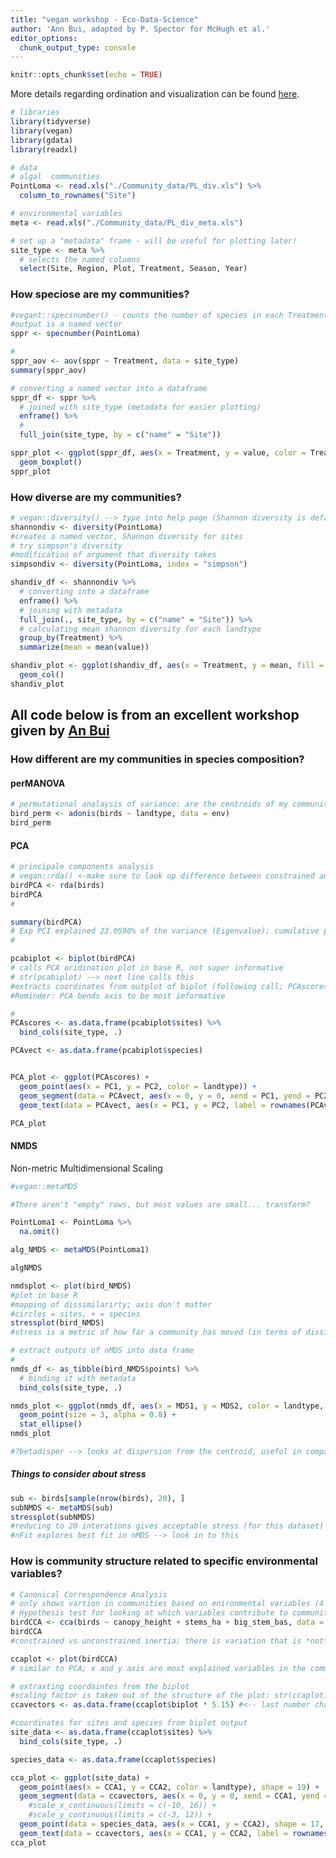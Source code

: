 ```yaml
---
title: "vegan workshop - Eco-Data-Science"
author: 'Ann Bui, adapted by P. Spector for McHugh et al.'
editor_options: 
  chunk_output_type: console
---
```


```r
knitr::opts_chunk$set(echo = TRUE)
```

More details regarding ordination and visualization can be found [here](http://rpubs.com/an-bui/553683).

```r
# libraries
library(tidyverse)
library(vegan)
library(gdata)
library(readxl)

# data
# algal  communities
PointLoma <- read.xls("./Community_data/PL_div.xls") %>% 
  column_to_rownames("Site")

# environmental variables
meta <- read.xls("./Community_data/PL_div_meta.xls")

# set up a "metadata" frame - will be useful for plotting later!
site_type <- meta %>% 
  # selects the named columns
  select(Site, Region, Plot, Treatment, Season, Year)
```

### How speciose are my communities?

```r
#vegant::specsnumber() - counts the number of species in each Treatment
#output is a named vector
sppr <- specnumber(PointLoma)

#
sppr_aov <- aov(sppr ~ Treatment, data = site_type)
summary(sppr_aov)
```

```r
# converting a named vector into a dataframe
sppr_df <- sppr %>% 
  # joined with site_type (metadata for easier plotting)
  enframe() %>% 
  # 
  full_join(site_type, by = c("name" = "Site"))

sppr_plot <- ggplot(sppr_df, aes(x = Treatment, y = value, color = Treatment)) +
  geom_boxplot()
sppr_plot
```

### How diverse are my communities?

```r
# vegan::diversity() --> type into help page (Shannon diversity is default, and most common)
shannondiv <- diversity(PointLoma)
#creates a named vector, Shannon diversity for sites 
# try simpson's diversity
#modification of argument that diversity takes
simpsondiv <- diversity(PointLoma, index = "simpson")
```

```r
shandiv_df <- shannondiv %>% 
  # converting into a dataframe
  enframe() %>% 
  # joining with metadata
  full_join(., site_type, by = c("name" = "Site")) %>% 
  # calculating mean shannon diversity for each landtype
  group_by(Treatment) %>% 
  summarize(mean = mean(value))

shandiv_plot <- ggplot(shandiv_df, aes(x = Treatment, y = mean, fill = Treatment)) +
  geom_col()
shandiv_plot
```

## All code below is from an excellent workshop given by [An Bui](http://rpubs.com/an-bui/553683)

### How different are my communities in species composition?

#### perMANOVA
```r
# permutational analaysis of variance: are the centroids of my communities different?
bird_perm <- adonis(birds ~ landtype, data = env)
bird_perm
```

#### PCA

```r
# principale components analysis
# vegan::rda() <-make sure to look up difference between constrained and unconstrained analysis
birdPCA <- rda(birds)
birdPCA
# 

summary(birdPCA)
# Exp PCI explained 23.0590% of the variance (Eigenvalue); cumulative proportion explained is additive (across rows from proportion explained; add Eigenvalues)
# 

pcabiplot <- biplot(birdPCA)
# calls PCA oridination plot in base R, not super informative
# str(pcabiplot) --> next line calls this
#extracts coordinates from outplot of biplot (following call; PCAscores)
#Reminder: PCA bends axis to be most imformative

# 
PCAscores <- as.data.frame(pcabiplot$sites) %>% 
  bind_cols(site_type, .)

PCAvect <- as.data.frame(pcabiplot$species)


PCA_plot <- ggplot(PCAscores) +
  geom_point(aes(x = PC1, y = PC2, color = landtype)) +
  geom_segment(data = PCAvect, aes(x = 0, y = 0, xend = PC1, yend = PC2), arrow = arrow(length = unit(0.2, "cm"))) +
  geom_text(data = PCAvect, aes(x = PC1, y = PC2, label = rownames(PCAvect)))

PCA_plot
```

#### NMDS

Non-metric Multidimensional Scaling

```r
#vegan::metaMDS

#There aren't "empty" rows, but most values are small... transform?

PointLoma1 <- PointLoma %>% 
  na.omit()

alg_NMDS <- metaMDS(PointLoma1)

algNMDS

nmdsplot <- plot(bird_NMDS)
#plot in base R
#mapping of dissimilarirty; axis don't matter
#circles = sites, + = species
stressplot(bird_NMDS)
#stress is a metric of how far a community has moved (in terms of dissimilarity); spread of stress, each point is a community. 
```

```r
# extract outputs of nMDS into data frame
# 
nmds_df <- as_tibble(bird_NMDS$points) %>% 
  # binding it with metadata
  bind_cols(site_type, .)

nmds_plot <- ggplot(nmds_df, aes(x = MDS1, y = MDS2, color = landtype, shape = landtype)) +
  geom_point(size = 3, alpha = 0.8) +
  stat_ellipse()
nmds_plot

#?betadisper --> looks at dispersion from the centroid, useful in comparison to PERMANOVA 
```

##### Things to consider about stress

```r
sub <- birds[sample(nrow(birds), 20), ]
subNMDS <- metaMDS(sub)
stressplot(subNMDS)
#reducing to 20 interations gives acceptable stress (for this dataset)
#nFit explores best fit in nMDS --> look in to this
```

### How is community structure related to specific environmental variables?

```r
# Canonical Correspondence Analysis
# only shows vartion in communities based on enironmental variables (4 columns in env_var)
# Hypothesis test for looking at which variables contribute to community compostion; do *not* run all variables at once; different than exploring in nMDS
birdCCA <- cca(birds ~ canopy_height + stems_ha + big_stem_bas, data = env) #tests these three strucutural variables
birdCCA
#constrained vs unconstrained inertia; there is variation that is *not* explained by these three variables alone (canopy_height + stems_ha + big_stem_bas)

```

```r
ccaplot <- plot(birdCCA)
# similar to PCA; x and y axis are most explained variables in the community 

# extraxting coordaintes from the biplot
#scaling factor is taken out of the structure of the plot: str(ccaplot)
ccavectors <- as.data.frame(ccaplot$biplot * 5.15) #<-- last number changes based on what you see from str(ccaplot)

#coordinates for sites and species from biplot output
site_data <- as.data.frame(ccaplot$sites) %>% 
  bind_cols(site_type, .)

species_data <- as.data.frame(ccaplot$species)

cca_plot <- ggplot(site_data) +
  geom_point(aes(x = CCA1, y = CCA2, color = landtype), shape = 19) +
  geom_segment(data = ccavectors, aes(x = 0, y = 0, xend = CCA1, yend = CCA2), arrow = arrow(length = unit(0.2, "cm"))) +
    #scale_x_continuous(limits = c(-10, 16)) +
    #scale_y_continuous(limits = c(-3, 12)) +
  geom_point(data = species_data, aes(x = CCA1, y = CCA2), shape = 17, size = 2, color = "blue") +
  geom_text(data = ccavectors, aes(x = CCA1, y = CCA2, label = rownames(ccavectors)))
cca_plot
```